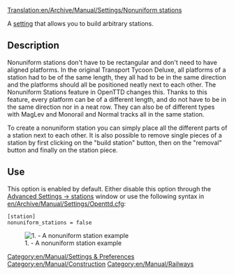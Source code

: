[[Translation:en/Archive/Manual/Settings/Nonuniform stations]]

A [[en/Archive/Manual/Settings/Advanced Settings|setting]] that allows you to build arbitrary stations.

== Description ==
Nonuniform stations don't have to be rectangular and don't need to have aligned platforms.
In the original Transport Tycoon Deluxe, all platforms of a station had to be of the same length, they all had to be in the same direction and the platforms should all be positioned neatly next to each other.
The Nonuniform Stations feature in OpenTTD changes this. Thanks to this feature, every platform can be of a different length, and do not have to be in the same direction nor in a neat row. They can also be of different types with MagLev and Monorail and Normal tracks all in the same station.

To create a nonuniform station you can simply place all the different parts of a station next to each other. It is also possible to remove single pieces of a station by first clicking on the "build station" button, then on the "removal" button and finally on the station piece.

== Use ==
This option is enabled by default. Either disable this option through the [[en/Archive/Manual/Settings/Advanced Settings/Stations#nonuniform-stations|Advanced Settings -> stations]] window or use the following syntax in [[en/Archive/Manual/Settings/Openttd.cfg]]:
<pre>[station]
nonuniform_stations = false</pre>
[[File:en/Archive/Manual/Settings/Nonuniform.png|center|frame|1. - A nonuniform station example]]

[[Category:en/Manual/Settings & Preferences]]
[[Category:en/Manual/Construction]]
[[Category:en/Manual/Railways]]
